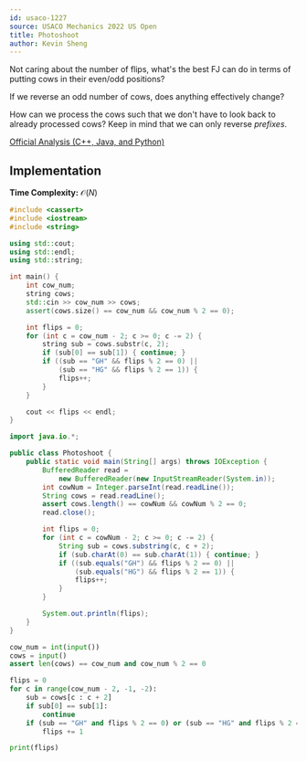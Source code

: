 ```yaml
---
id: usaco-1227
source: USACO Mechanics 2022 US Open
title: Photoshoot
author: Kevin Sheng
---
```


<Spoiler title="Hint 1">

Not caring about the number of flips, what's the best FJ can do in terms
of putting cows in their even/odd positions?

</Spoiler>

<Spoiler title="Hint 2">

If we reverse an odd number of cows, does anything effectively change?

</Spoiler>

<Spoiler title="Hint 3">

How can we process the cows such that we don't have to look back to already
processed cows? Keep in mind that we can only reverse *prefixes*.

</Spoiler>

<Spoiler title="Solution">

[Official Analysis (C++, Java, and Python)](http://usaco.org/current/data/sol_prob1_mechanics_open22.html)

## Implementation

**Time Complexity:** $\mathcal{O}(N)$

<LanguageSection>
<CPPSection>

```cpp
#include <cassert>
#include <iostream>
#include <string>

using std::cout;
using std::endl;
using std::string;

int main() {
	int cow_num;
	string cows;
	std::cin >> cow_num >> cows;
	assert(cows.size() == cow_num && cow_num % 2 == 0);

	int flips = 0;
	for (int c = cow_num - 2; c >= 0; c -= 2) {
		string sub = cows.substr(c, 2);
		if (sub[0] == sub[1]) { continue; }
		if ((sub == "GH" && flips % 2 == 0) ||
		    (sub == "HG" && flips % 2 == 1)) {
			flips++;
		}
	}

	cout << flips << endl;
}
```

</CPPSection>
<JavaSection>

```java
import java.io.*;

public class Photoshoot {
	public static void main(String[] args) throws IOException {
		BufferedReader read =
		    new BufferedReader(new InputStreamReader(System.in));
		int cowNum = Integer.parseInt(read.readLine());
		String cows = read.readLine();
		assert cows.length() == cowNum && cowNum % 2 == 0;
		read.close();

		int flips = 0;
		for (int c = cowNum - 2; c >= 0; c -= 2) {
			String sub = cows.substring(c, c + 2);
			if (sub.charAt(0) == sub.charAt(1)) { continue; }
			if ((sub.equals("GH") && flips % 2 == 0) ||
			    (sub.equals("HG") && flips % 2 == 1)) {
				flips++;
			}
		}

		System.out.println(flips);
	}
}
```

</JavaSection>
<PySection>

```py
cow_num = int(input())
cows = input()
assert len(cows) == cow_num and cow_num % 2 == 0

flips = 0
for c in range(cow_num - 2, -1, -2):
	sub = cows[c : c + 2]
	if sub[0] == sub[1]:
		continue
	if (sub == "GH" and flips % 2 == 0) or (sub == "HG" and flips % 2 == 1):
		flips += 1

print(flips)
```

</PySection>
</LanguageSection>

</Spoiler>
